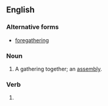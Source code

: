 ==English==

===Alternative forms===
* [[foregathering]]

===Noun===
{{en-noun}}

# A gathering together; an [[assembly]].

===Verb===
{{head|en|present participle}}

# {{present participle of|forgather|lang=en|nocat=1}}
